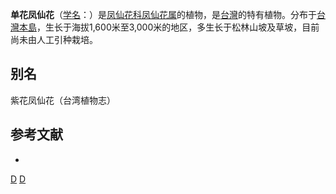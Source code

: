 {{Speciesbox 
| taxon = Impatiens uniflora
| authority = [[早田文藏|Hayata]]
}}
'''单花凤仙花'''（[[学名|学名]]：{{lang|la|''Impatiens uniflora''}}）是[[凤仙花科|凤仙花科]][[凤仙花属|凤仙花属]]的植物，是[[台灣|台灣]]的特有植物。分布于[[台灣島|台灣本島]]，生长于海拔1,600米至3,000米的地区，多生长于松林山坡及草坡，目前尚未由人工引种栽培。

== 别名 ==
紫花凤仙花（台湾植物志）

== 参考文献 ==
<div class="references-small">
* {{cite web| url =http://www.bioinfo.cn/db05/KmzwSpecies.php?action=view&id=1552| title =单花凤仙花| work =《中国高等植物数据库全库》| publisher =中国科学院微生物研究所| author =昆明植物研究所| accessdate =2009-02-22| deadurl =yes| archiveurl =https://web.archive.org/web/20160305060640/http://www.bioinfo.cn/db05/KmzwSpecies.php?action=view&id=1552| archivedate =2016-03-05}}
</div>
{{Taxonbar|from=Q10906364}}

[[Category:凤仙花属|D]]
[[Category:_臺灣特有植物|D]]
